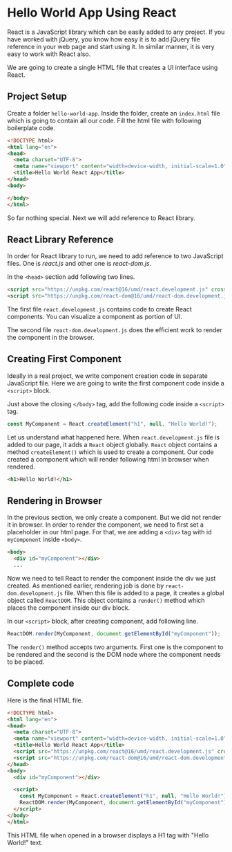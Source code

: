 

<Layout>
<SEO title="Hello World App Using React" />
<ReactLayout>

# Hello World App Using React

React is a JavaScript library which can be easily added to any project. If you have worked with jQuery, you know how easy it is to add jQuery file reference in your web page and start using it. In similar manner, it is very easy to work with React also.

We are going to create a single HTML file that creates a UI interface using React.

## Project Setup

Create a folder `hello-world-app`. Inside the folder, create an `index.html` file which is going to contain all our code. Fill the html file with following boilerplate code.

```html
<!DOCTYPE html>
<html lang="en">
<head>
  <meta charset="UTF-8">
  <meta name="viewport" content="width=device-width, initial-scale=1.0">
  <title>Hello World React App</title>
</head>
<body>

</body>
</html>
```

So far nothing special. Next we will add reference to React library.

## React Library Reference

In order for React library to run, we need to add reference to two JavaScript files. One is _react.js_ and other one is _react-dom.js_.

In the `<head>` section add following two lines.

```html
<script src="https://unpkg.com/react@16/umd/react.development.js" crossorigin></script>
<script src="https://unpkg.com/react-dom@16/umd/react-dom.development.js" crossorigin></script>
```

The first file `react.development.js` contains code to create React components. You can visualize a component as portion of UI.

The second file `react-dom.development.js` does the efficient work to render the component in the browser.

## Creating First Component

Ideally in a real project, we write component creation code in separate JavaScript file. Here we are going to write the first component code inside a `<script>` block.

Just above the closing `</body>` tag, add the following code inside a `<script>` tag.

```javascript
const MyComponent = React.createElement("h1", null, "Hello World!");
```

Let us understand what happened here. When `react.development.js` file is added to our page, it adds a `React` object globally. `React` object contains a method `createElement()` which is used to create a component. Our code created a component which will render following html in browser when rendered.

```html
<h1>Hello World!</h1>
```

## Rendering in Browser

In the previous section, we only create a component. But we did not render it in browser. In order to render the component, we need to first set a placeholder in our html page. For that, we are adding a `<div>` tag with id `myComponent` inside `<body>`.

```html
<body>
  <div id="myComponent"></div>
  ...
```

Now we need to tell React to render the component inside the div we just created. As mentioned earlier, rendering job is done by `react-dom.development.js` file. When this file is added to a page, it creates a global object called `ReactDOM`. This object contains a `render()` method which places the component inside our div block.

In our `<script>` block, after creating component, add following line.

```javascript
ReactDOM.render(MyComponent, document.getElementById("myComponent"));
```

The `render()` method accepts two arguments. First one is the component to be rendered and the second is the DOM node where the component needs to be placed.

## Complete code

Here is the final HTML file.

```html
<!DOCTYPE html>
<html lang="en">
<head>
  <meta charset="UTF-8">
  <meta name="viewport" content="width=device-width, initial-scale=1.0">
  <title>Hello World React App</title>
  <script src="https://unpkg.com/react@16/umd/react.development.js" crossorigin></script>
  <script src="https://unpkg.com/react-dom@16/umd/react-dom.development.js" crossorigin></script>
</head>
<body>
  <div id="myComponent"></div>

  <script>
    const MyComponent = React.createElement("h1", null, "Hello World!");
    ReactDOM.render(MyComponent, document.getElementById("myComponent"));
  </script>
</body>
</html>
```

This HTML file when opened in a browser displays a H1 tag with "Hello World!" text.

</ReactLayout>
</Layout>
